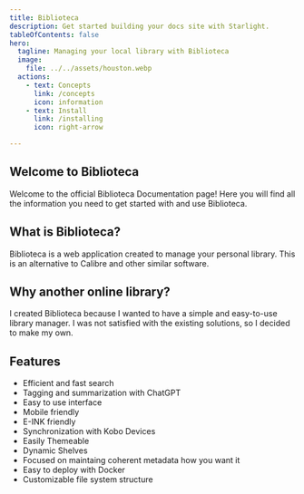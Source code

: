 ```yaml
---
title: Biblioteca
description: Get started building your docs site with Starlight.
tableOfContents: false
hero:
  tagline: Managing your local library with Biblioteca
  image:
    file: ../../assets/houston.webp
  actions:
    - text: Concepts
      link: /concepts
      icon: information
    - text: Install
      link: /installing
      icon: right-arrow

---
```



## Welcome to Biblioteca
Welcome to the official Biblioteca Documentation page! Here you will find all the information you need to get started with
and use Biblioteca.

## What is Biblioteca?
Biblioteca is a web application created to manage your personal library. This is an alternative to Calibre and other similar
software.

## Why another online library?
I created Biblioteca because I wanted to have a simple and easy-to-use library manager. I was not satisfied with the existing
solutions, so I decided to make my own.

## Features
- Efficient and fast search
- Tagging and summarization with ChatGPT
- Easy to use interface
- Mobile friendly
- E-INK friendly
- Synchronization with Kobo Devices
- Easily Themeable
- Dynamic Shelves
- Focused on maintaing coherent metadata how you want it
- Easy to deploy with Docker
- Customizable file system structure
